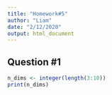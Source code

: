 ```yaml
---
title: "Homework#5"
author: "Liam"
date: "2/12/2020"
output: html_document
---
```

## Question #1
```r
n_dims <- integer(length(3:10))
print(n_dims)



```

